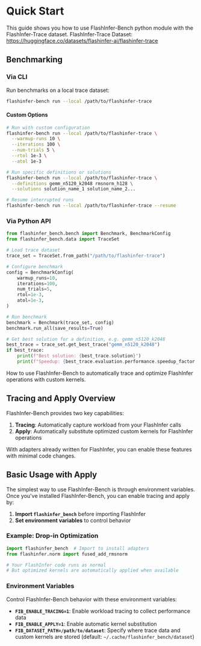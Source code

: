 # Quick Start

This guide shows you how to use FlashInfer-Bench python module with the FlashInfer-Trace dataset.
FlashInfer-Trace Dataset: https://huggingface.co/datasets/flashinfer-ai/flashinfer-trace

## Benchmarking

### Via CLI

Run benchmarks on a local trace dataset:

```bash
flashinfer-bench run --local /path/to/flashinfer-trace
```

#### Custom Options

```bash
# Run with custom configuration
flashinfer-bench run --local /path/to/flashinfer-trace \
  --warmup-runs 10 \
  --iterations 100 \
  --num-trials 5 \
  --rtol 1e-3 \
  --atol 1e-3

# Run specific definitions or solutions
flashinfer-bench run --local /path/to/flashinfer-trace \
  --definitions gemm_n5120_k2048 rmsnorm_h128 \
  --solutions solution_name_1 solution_name_2...

# Resume interrupted runs
flashinfer-bench run --local /path/to/flashinfer-trace --resume
```


### Via Python API

```python
from flashinfer_bench.bench import Benchmark, BenchmarkConfig
from flashinfer_bench.data import TraceSet

# Load trace dataset
trace_set = TraceSet.from_path("/path/to/flashinfer-trace")

# Configure benchmark
config = BenchmarkConfig(
    warmup_runs=10,
    iterations=100,
    num_trials=5,
    rtol=1e-3,
    atol=1e-3,
)

# Run benchmark
benchmark = Benchmark(trace_set, config)
benchmark.run_all(save_results=True)

# Get best solution for a definition, e.g. gemm_n5120_k2048
best_trace = trace_set.get_best_trace("gemm_n5120_k2048")
if best_trace:
    print(f"Best solution: {best_trace.solution}")
    print(f"Speedup: {best_trace.evaluation.performance.speedup_factor:.2f}×")
```

How to use FlashInfer-Bench to automatically trace and optimize FlashInfer operations with custom kernels.

## Tracing and Apply Overview

FlashInfer-Bench provides two key capabilities:
1. **Tracing**: Automatically capture workload from your FlashInfer calls
2. **Apply**: Automatically substitute optimized custom kernels for FlashInfer operations

With adapters already written for FlashInfer, you can enable these features with minimal code changes.

## Basic Usage with Apply

The simplest way to use FlashInfer-Bench is through environment variables. Once you've installed FlashInfer-Bench, you can enable tracing and apply by:

1. **Import `flashinfer_bench`** before importing FlashInfer
2. **Set environment variables** to control behavior

### Example: Drop-in Optimization

```python
import flashinfer_bench  # Import to install adapters
from flashinfer.norm import fused_add_rmsnorm

# Your FlashInfer code runs as normal
# But optimized kernels are automatically applied when available
```

### Environment Variables

Control FlashInfer-Bench behavior with these environment variables:

- **`FIB_ENABLE_TRACING=1`**: Enable workload tracing to collect performance data
- **`FIB_ENABLE_APPLY=1`**: Enable automatic kernel substitution  
- **`FIB_DATASET_PATH=/path/to/dataset`**: Specify where trace data and custom kernels are stored (default: `~/.cache/flashinfer_bench/dataset`)